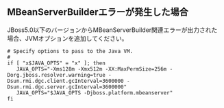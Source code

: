 ## MBeanServerBuilderエラーが発生した場合

JBoss5.0以下のバージョンからMBeanServerBuilder関連エラーが出力された場合、JVMオプションを追加してください。

```apacheconf title='(JBoss_Path)/bin/run.conf' {5} showLineNumbers
# Specify options to pass to the Java VM.
#
if [ "x$JAVA_OPTS" = "x" ]; then
   JAVA_OPTS="-Xms128m -Xmx512m -XX:MaxPermSize=256m -Dorg.jboss.resolver.warning=true -Dsun.rmi.dgc.client.gcInterval=3600000 -Dsun.rmi.dgc.server.gcInterval=3600000"
   JAVA_OPTS="$JAVA_OPTS -Djboss.platform.mbeanserver"
fi
```
